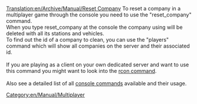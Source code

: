 [[Translation:en/Archive/Manual/Reset Company]]
To reset a company in a multiplayer game through the console you need to use the "reset_company" command.<br />
When you type reset_company <company-id> at the console the company using <company-id> will be deleted with all its stations and vehicles.<br />
To find out the id of a company to clean, you can use the "players" command which will show all companies on the server and their associated id.<br /><br />
If you are playing as a client on your own dedicated server and want to use this command you might want to look into the [[en/Manual/Dedicated server|rcon command]].<br /><br />
Also see a detailed list of all [[en/Manual/Console Commands|console commands]] available and their usage.
[[Category:en/Manual/Multiplayer]]